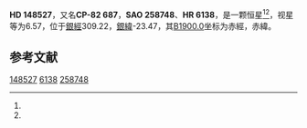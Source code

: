 {{Starbox begin
| name = HD 148527
}}
{{Starbox observe
| epoch = [[J2000.0|J2000.0]]
| constell = {{星座名待查}}<ref name=SIMBAD>{{cite web
 | url=http://simbad.u-strasbg.fr/simbad/sim-id?Ident=HR+6138
 | title=Pulsating variable Star
 | publisher=Centre de Données astronomiques de Strasbourg
 | work=SIMBAD
 | accessdate=2012-07-13
 | archive-date=2016-03-16
 | archive-url=https://web.archive.org/web/20160316154945/http://simbad.u-strasbg.fr/simbad/sim-id?Ident=HR+6138
 | dead-url=no
 }}</ref><ref name=DATA>{{cite web
 | url=http://vizier.u-strasbg.fr/viz-bin/VizieR-5?-out.add=.&-source=5050&-corr=PK=HR&-out.max=9999&HR=6138
 | title=VizieR Detailed Page
 | accessdate=2012-07-13
 | archive-url=https://web.archive.org/web/20190216085344/http://vizier.u-strasbg.fr/viz-bin/VizieR-5?-out.add=.&-source=5050&-corr=PK=HR&-out.max=9999&HR=6138
 | archive-date=2019-02-16
 | dead-url=yes
 }}</ref>
| 星官 = 
| ra = {{RA|16|45|53.6}}<ref name=SIMBAD /><ref name=DATA />
| dec = {{DEC|-83|14|20}}<ref name=SIMBAD /><ref name=DATA />
| appmag_v = 6.57<ref name=SIMBAD /><ref name=DATA />
}}
{{Starbox character
| class = K4III<ref name=SIMBAD /><ref name=DATA />
| b-v = 1.57?<ref name=SIMBAD /><ref name=DATA />
| u-b = <ref name=SIMBAD /><ref name=DATA />
| r-i = <ref name=SIMBAD /><ref name=DATA />
| variable = 
}}
{{Starbox astrometry
| radial_v = 
| prop_mo_ra = -17
| parallax = 
| p_error = 
}}
{{Starbox catalog
| names =CP-82 687，[[SAO星表|SAO]] 258748，[[HD星表|HD]] 148527，[[HR星表|HR]] 6138}}
{{Starbox reference |Simbad=HR+6138}}
{{Starbox end}}

'''HD 148527'''，又名'''CP-82 687'''，'''SAO 258748'''、'''HR 6138'''，是一颗恒星<ref name=SIMBAD /><ref name=DATA />，视星等为6.57，位于[[銀道座標系|銀經]]309.22，[[銀道座標系|銀緯]]-23.47，其[[B1900.0|B1900.0]]坐标为赤經{{RA|16|23|30.8}}，赤緯{{DEC|-83|-23.47|12}}。

== 参考文献 ==
{{reflist}}

{{star-stub}}

[[Category:HD和HDE天體|148527]]
[[Category:HR天體|6138]]
[[Category:SAO天體|258748]]